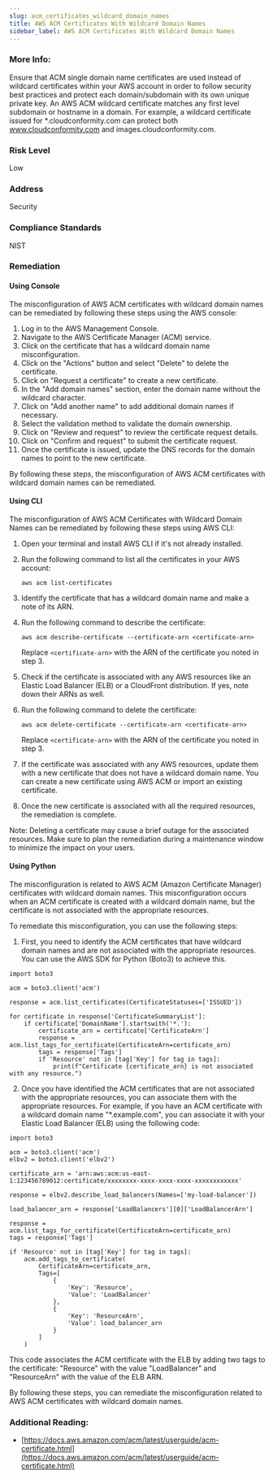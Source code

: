 ```yaml
---
slug: acm_certificates_wildcard_domain_names
title: AWS ACM Certificates With Wildcard Domain Names
sidebar_label: AWS ACM Certificates With Wildcard Domain Names
---
```


### More Info:

Ensure that ACM single domain name certificates are used instead of wildcard certificates within your AWS account in order to follow security best practices and protect each domain/subdomain with its own unique private key. An AWS ACM wildcard certificate matches any first level subdomain or hostname in a domain. For example, a wildcard certificate issued for *.cloudconformity.com can protect both www.cloudconformity.com and images.cloudconformity.com.

### Risk Level

Low

### Address

Security

### Compliance Standards

NIST

### Remediation

#### Using Console

The misconfiguration of AWS ACM certificates with wildcard domain names can be remediated by following these steps using the AWS console:

1. Log in to the AWS Management Console.
2. Navigate to the AWS Certificate Manager (ACM) service.
3. Click on the certificate that has a wildcard domain name misconfiguration.
4. Click on the "Actions" button and select "Delete" to delete the certificate.
5. Click on "Request a certificate" to create a new certificate.
6. In the "Add domain names" section, enter the domain name without the wildcard character.
7. Click on "Add another name" to add additional domain names if necessary.
8. Select the validation method to validate the domain ownership.
9. Click on "Review and request" to review the certificate request details.
10. Click on "Confirm and request" to submit the certificate request.
11. Once the certificate is issued, update the DNS records for the domain names to point to the new certificate.

By following these steps, the misconfiguration of AWS ACM certificates with wildcard domain names can be remediated.

#### Using CLI

The misconfiguration of AWS ACM Certificates with Wildcard Domain Names can be remediated by following these steps using AWS CLI:

1. Open your terminal and install AWS CLI if it's not already installed.
2. Run the following command to list all the certificates in your AWS account:

   ```
   aws acm list-certificates
   ```

3. Identify the certificate that has a wildcard domain name and make a note of its ARN.
4. Run the following command to describe the certificate:

   ```
   aws acm describe-certificate --certificate-arn <certificate-arn>
   ```

   Replace `<certificate-arn>` with the ARN of the certificate you noted in step 3.

5. Check if the certificate is associated with any AWS resources like an Elastic Load Balancer (ELB) or a CloudFront distribution. If yes, note down their ARNs as well.
6. Run the following command to delete the certificate:

   ```
   aws acm delete-certificate --certificate-arn <certificate-arn>
   ```

   Replace `<certificate-arn>` with the ARN of the certificate you noted in step 3.

7. If the certificate was associated with any AWS resources, update them with a new certificate that does not have a wildcard domain name. You can create a new certificate using AWS ACM or import an existing certificate.
8. Once the new certificate is associated with all the required resources, the remediation is complete.

Note: Deleting a certificate may cause a brief outage for the associated resources. Make sure to plan the remediation during a maintenance window to minimize the impact on your users.

#### Using Python

The misconfiguration is related to AWS ACM (Amazon Certificate Manager) certificates with wildcard domain names. This misconfiguration occurs when an ACM certificate is created with a wildcard domain name, but the certificate is not associated with the appropriate resources.

To remediate this misconfiguration, you can use the following steps:

1. First, you need to identify the ACM certificates that have wildcard domain names and are not associated with the appropriate resources. You can use the AWS SDK for Python (Boto3) to achieve this.

```
import boto3

acm = boto3.client('acm')

response = acm.list_certificates(CertificateStatuses=['ISSUED'])

for certificate in response['CertificateSummaryList']:
    if certificate['DomainName'].startswith('*.'):
        certificate_arn = certificate['CertificateArn']
        response = acm.list_tags_for_certificate(CertificateArn=certificate_arn)
        tags = response['Tags']
        if 'Resource' not in [tag['Key'] for tag in tags]:
            print(f"Certificate {certificate_arn} is not associated with any resource.")
```

2. Once you have identified the ACM certificates that are not associated with the appropriate resources, you can associate them with the appropriate resources. For example, if you have an ACM certificate with a wildcard domain name "*.example.com", you can associate it with your Elastic Load Balancer (ELB) using the following code:

```
import boto3

acm = boto3.client('acm')
elbv2 = boto3.client('elbv2')

certificate_arn = 'arn:aws:acm:us-east-1:123456789012:certificate/xxxxxxxx-xxxx-xxxx-xxxx-xxxxxxxxxxxx'

response = elbv2.describe_load_balancers(Names=['my-load-balancer'])

load_balancer_arn = response['LoadBalancers'][0]['LoadBalancerArn']

response = acm.list_tags_for_certificate(CertificateArn=certificate_arn)
tags = response['Tags']

if 'Resource' not in [tag['Key'] for tag in tags]:
    acm.add_tags_to_certificate(
        CertificateArn=certificate_arn,
        Tags=[
            {
                'Key': 'Resource',
                'Value': 'LoadBalancer'
            },
            {
                'Key': 'ResourceArn',
                'Value': load_balancer_arn
            }
        ]
    )
```

This code associates the ACM certificate with the ELB by adding two tags to the certificate: "Resource" with the value "LoadBalancer" and "ResourceArn" with the value of the ELB ARN.

By following these steps, you can remediate the misconfiguration related to AWS ACM certificates with wildcard domain names.

### Additional Reading:

- [https://docs.aws.amazon.com/acm/latest/userguide/acm-certificate.html](https://docs.aws.amazon.com/acm/latest/userguide/acm-certificate.html) 


